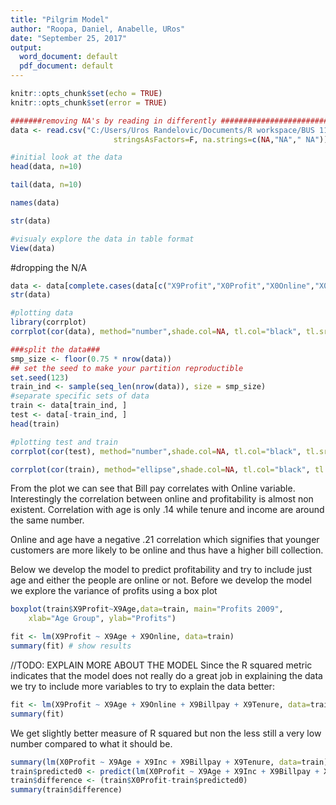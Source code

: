 ```yaml
---
title: "Pilgrim Model"
author: "Roopa, Daniel, Anabelle, URos"
date: "September 25, 2017"
output:
  word_document: default
  pdf_document: default
---
```


```r
knitr::opts_chunk$set(echo = TRUE)
knitr::opts_chunk$set(error = TRUE)
```

```r


#######removing NA's by reading in differently #######################################
data <- read.csv("C:/Users/Uros Randelovic/Documents/R workspace/BUS 111/pilgrim2/data.csv",
                       stringsAsFactors=F, na.strings=c(NA,"NA"," NA"))

#initial look at the data
head(data, n=10)
```

```r
tail(data, n=10)
```

```r
names(data)
```

```r
str(data)

```

```r
#visualy explore the data in table format
View(data)
```
#dropping the N/A
```r
data <- data[complete.cases(data[c("X9Profit","X0Profit","X0Online","X0Billpay","X9Inc","X9Online","X9Age","X9Tenure")]),]
str(data)
```



```r
#plotting data
library(corrplot)
corrplot(cor(data), method="number",shade.col=NA, tl.col="black", tl.srt=45)
```

```r
###split the data###
smp_size <- floor(0.75 * nrow(data))
## set the seed to make your partition reproductible
set.seed(123)
train_ind <- sample(seq_len(nrow(data)), size = smp_size)
#separate specific sets of data
train <- data[train_ind, ]
test <- data[-train_ind, ]
head(train)
```


```r
#plotting test and train
corrplot(cor(test), method="number",shade.col=NA, tl.col="black", tl.srt=45)
```



```r
corrplot(cor(train), method="ellipse",shade.col=NA, tl.col="black", tl.srt=45)
```



From the plot we can see that Bill pay correlates with Online variable. Interestingly the correlation between online and profitability is almost non existent. Correlation with age is only .14 while tenure and income are around the same number. 

Online and age have a negative .21 correlation which signifies that younger customers are more likely to be online and thus have a higher bill collection. 



Below we develop the model to predict profitability and try to include just age and
either the people are online or not.
Before we develop the model we explore the variance of profits using a box plot

```r
boxplot(train$X9Profit~X9Age,data=train, main="Profits 2009", 
  	xlab="Age Group", ylab="Profits")
```



```r

fit <- lm(X9Profit ~ X9Age + X9Online, data=train)
summary(fit) # show results
```
//TODO: EXPLAIN MORE ABOUT THE MODEL
Since the R squared metric indicates that the model does not really do a great job in explaining the data we try to include more variables to try to explain the data better:

```r
fit <- lm(X9Profit ~ X9Age + X9Online + X9Billpay + X9Tenure, data=train)
summary(fit)
```
We get slightly better measure of R squared but non the less still a very low number compared to what it should be. 
```r
summary(lm(X0Profit ~ X9Age + X9Inc + X9Billpay + X9Tenure, data=train))
train$predicted0 <- predict(lm(X0Profit ~ X9Age + X9Inc + X9Billpay + X9Tenure, data=train))
train$difference <- (train$X0Profit-train$predicted0)
summary(train$difference)
```
